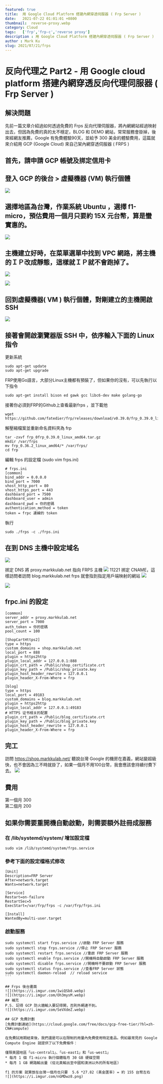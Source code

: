 ```yaml
---
featured: true
title:  用 Google Cloud Platform 搭建內網穿透伺服器 ( Frp Server ) 
date:   2021-07-22 01:01:01 +0800
thumbnail:  reverse-proxy.webp
category: Cloud
tags:   ['frp','frp-c','reverse proxy']
description : 用 Google Cloud Platform 搭建內網穿透伺服器 ( Frp Server ) 
author : Mark Ku
slug: 2021/07/21/frps
---
```

# 反向代理之 Part2 - 用 Google cloud platform 搭建內網穿透反向代理伺服器 ( Frp Server )
## 解決問題
先前一篇文章介紹過如何透過免費的 Frps 反向代理伺服器，將內網網站經過映射出去，但因為免費的真的太不穩定，BLOG 和 DEMO 網站，常常服務會掛掉，後來經網友推薦，Google 有免費體驗90天，並給予 300 美金的體驗費用，這篇就來介紹用 GCP (Google Cloud) 來自己架內網穿透伺服器 ( FRPS )

## 首先，請申請 GCP 帳號及挷定信用卡

## 登入 GCP 的後台 > 虛擬機器 (VM) 執行個體
![](https://i.imgur.com/LNph6ly.webp)


## 選擇地區為台灣，作業系統 Ubuntu ，選擇 f1-micro，預估費用一個月只要約 15X 元台幣，算是蠻實惠的。  
![](https://i.imgur.com/qtpWIMy.png)


## 主機建立好時，在菜單選單中找到 VPC 網路，將主機的ＩＰ改成靜態，這樣就ＩＰ就不會跑掉了。
![](https://i.imgur.com/PukFeHZ.webp)

![](https://i.imgur.com/TyPfbfU.webp)

## 回到虛擬機器( VM ) 執行個體，對剛建立的主機開啟 SSH
![](https://i.imgur.com/AuSmzRf.webp)

## 接著會開啟瀏覽器版 SSH 中，依序輸入下面的 Linux 指令

更新系統

```
sudo apt-get update
sudo apt-get upgrade
```

FRP使用Go語言，大部分Linux主機都有預裝了，但如果你的沒有，可以先執行以下指令

```
sudo apt-get install bison ed gawk gcc libc6-dev make golang-go
```

接著你必須到FRP的Github上查看最新frps ，並下載他

```
wget https://github.com/fatedier/frp/releases/download/v0.39.0/frp_0.39.0_linux_amd64.tar.gz
```

解壓縮檔案並重新命名資料夾為 frp

```
tar -zxvf frp_0frp_0.39.0_linux_amd64.tar.gz
mkdir /var/frps
mv frp_0.36.2_linux_amd64/* /var/frps/
cd frp
```

編輯 frps 的設定檔 (sudo vim frps.ini)

```
# frps.ini
[common]
bind_addr = 0.0.0.0
bind_port = 7000
vhost_http_port = 80
vhost_https_port = 443
dashboard_port = 7500
dashboard_user = admin
dashboard_pwd = 你的密碼
authentication_method = token
token = frpc 連線的 token 
```

執行
```
sudo ./frps -c ./frps.ini
```

## 在到 DNS 主機中設定域名
![](https://i.imgur.com/wxhxp8T.webp)

挷定 DNS 將 proxy.markkulab.net 指向 FRPS 主機
![](https://i.imgur.com/Br3Kpe1.webp)
11221
挷定 CNAME，這樣訪問者訪問 blog.markkulab.net frps 就會指到指定用戶端映射的網站
![](https://i.imgur.com/WHDoSYy.webp)

![](https://i.imgur.com/7iCNmjK.webp)

## frpc.ini 的設定

```
[common]
server_addr = proxy.markkulab.net
server_port = 7000
auth_token = 你的密碼
pool_count = 100

[ShopCartHttps2]
type = https
custom_domains = shop.markkulab.net
local_port = 888
plugin = https2http
plugin_local_addr = 127.0.0.1:888
plugin_crt_path = /Public/shop_certificate.crt
plugin_key_path = /Public/shop_private.key
plugin_host_header_rewrite = 127.0.0.1
plugin_header_X-From-Where = frp

[blog]
type = https
local_port = 49183
custom_domains = blog.markkulab.net
plugin = https2http
plugin_local_addr = 127.0.0.1:49183
# HTTPS 证书相关的配置
plugin_crt_path = /Public/blog_certificate.crt
plugin_key_path = /Public/blog_private.key
plugin_host_header_rewrite = 127.0.0.1
plugin_header_X-From-Where = frp
```

## 完工
訪問 https://shop.markkulab.net/ 聽說台灣 Google 的機房在嘉義，網站變超級快，也不會因為三不時就掛了，如果一個月不用100台幣，我會應該會持續付費下去。
![](https://i.imgur.com/G28BhNe.webp)

## 費用
第一個月 300  
第二個月 200  

## 如果你需要重開機自動啟動，則需要額外註冊成服務
### 在 /lib/systemd/system/ 增加設定檔

```
sudo vim /lib/systemd/system/frps.service

````

### 參考下面的設定檔格式修改
```
[Unit]
Description=FRP Server
After=network.target
Wants=network.target

[Service]
Restart=on-failure
RestartSec=5
ExecStart=/var/frp/frps -c /var/frp/frps.ini

[Install]
WantedBy=multi-user.target
```

### 啟動服務

````
sudo systemctl start frps.service //啟動 FRP Server 服務
sudo systemctl stop frps.service //停止 FRP Server 服務
sudo systemctl restart frps.service //重啟 FRP Server 服務
sudo systemctl enable frps.service //開機時自動啟動 FRP Server 服務
sudo systemctl disable frps.service //開機時不要啟動 FRP Server 服務
sudo systemctl status frps.service //查看FRP Server 狀態
sudo systemctl daemon-reload  // reload service
```

## Frps 後台畫面
![](https://i.imgur.com/1wiQSb8.webp)
![](https://i.imgur.com/Oh3mysM.webp)
## 補充
P.S. 記得 GCP 防火牆輸入要記得開，否則外網連不到。
![](https://i.imgur.com/SeVXdeZ.webp)

## GCP 免費計劃
[免費計劃連結](https://cloud.google.com/free/docs/gcp-free-tier/?hl=zh-CN#compute)

在免費試用期結束後，我們還是可以在限制的用量內免費使用特定產品。例如最常見的 Google Compute Engine 就提供了以下免費條件：  

僅限美國地區「us-central1」、「us-east1」和「us-west1」  
* 每月 1 個 f1-micro 執行個體每月 30 GB 硬碟空間
* 每月 1 GB 網路輸出量 (從北美輸出至中國和澳洲以外的所有地區)

f1 的方案 就算放在台灣一個月也只要  5.6 *27.82 (美金匯率) = 約 155 台幣左右
![](https://i.imgur.com/nGMDwz8.png)



